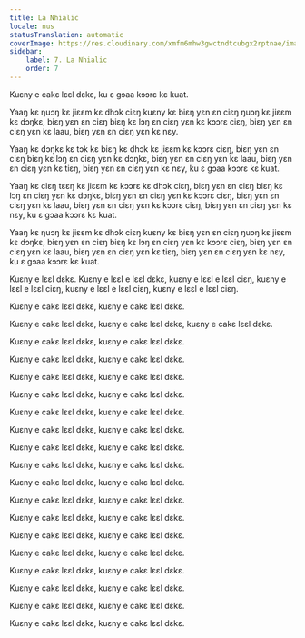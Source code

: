 ```yaml
---
title: La Nhialic
locale: nus
statusTranslation: automatic
coverImage: https://res.cloudinary.com/xmfm6mhw3gwctndtcubgx2rptnae/image/upload/v1740337243/small_cover_educacion_fundamental_a051170f1c.webp
sidebar:
    label: 7. La Nhialic
    order: 7
---
```

Kuɛny e cakɛ lɛɛl dɛkɛ, ku ɛ gɔaa kɔɔrɛ kɛ kuat.

Yaaŋ kɛ ŋuɔŋ kɛ jiɛɛm kɛ dhɔk ciɛŋ kuɛny kɛ biɛŋ yɛn ɛn ciɛŋ ŋuɔŋ kɛ jiɛɛm kɛ dɔŋkɛ, biɛŋ yɛn ɛn ciɛŋ biɛŋ kɛ lɔŋ ɛn ciɛŋ yɛn kɛ kɔɔrɛ ciɛŋ, biɛŋ yɛn ɛn ciɛŋ yɛn kɛ laau, biɛŋ yɛn ɛn ciɛŋ yɛn kɛ nɛy.

Yaaŋ kɛ dɔŋkɛ kɛ tɔk kɛ biɛŋ kɛ dhɔk kɛ jiɛɛm kɛ kɔɔrɛ ciɛŋ, biɛŋ yɛn ɛn ciɛŋ biɛŋ kɛ lɔŋ ɛn ciɛŋ yɛn kɛ dɔŋkɛ, biɛŋ yɛn ɛn ciɛŋ yɛn kɛ laau, biɛŋ yɛn ɛn ciɛŋ yɛn kɛ tiɛŋ, biɛŋ yɛn ɛn ciɛŋ yɛn kɛ nɛy, ku ɛ gɔaa kɔɔrɛ kɛ kuat.

Yaaŋ kɛ ciɛŋ tɛɛŋ kɛ jiɛɛm kɛ kɔɔrɛ kɛ dhɔk ciɛŋ, biɛŋ yɛn ɛn ciɛŋ biɛŋ kɛ lɔŋ ɛn ciɛŋ yɛn kɛ dɔŋkɛ, biɛŋ yɛn ɛn ciɛŋ yɛn kɛ kɔɔrɛ ciɛŋ, biɛŋ yɛn ɛn ciɛŋ yɛn kɛ laau, biɛŋ yɛn ɛn ciɛŋ yɛn kɛ kɔɔrɛ ciɛŋ, biɛŋ yɛn ɛn ciɛŋ yɛn kɛ nɛy, ku ɛ gɔaa kɔɔrɛ kɛ kuat.

Yaaŋ kɛ ŋuɔŋ kɛ jiɛɛm kɛ dhɔk ciɛŋ kuɛny kɛ biɛŋ yɛn ɛn ciɛŋ ŋuɔŋ kɛ jiɛɛm kɛ dɔŋkɛ, biɛŋ yɛn ɛn ciɛŋ biɛŋ kɛ lɔŋ ɛn ciɛŋ yɛn kɛ kɔɔrɛ ciɛŋ, biɛŋ yɛn ɛn ciɛŋ yɛn kɛ laau, biɛŋ yɛn ɛn ciɛŋ yɛn kɛ tiɛŋ, biɛŋ yɛn ɛn ciɛŋ yɛn kɛ nɛy, ku ɛ gɔaa kɔɔrɛ kɛ kuat.

Kuɛny e lɛɛl dɛkɛ. Kuɛny e lɛɛl e lɛɛl dɛkɛ, kuɛny e lɛɛl e lɛɛl ciɛŋ, kuɛny e lɛɛl e lɛɛl ciɛŋ, kuɛny e lɛɛl e lɛɛl ciɛŋ, kuɛny e lɛɛl e lɛɛl ciɛŋ.

Kuɛny e cakɛ lɛɛl dɛkɛ, kuɛny e cakɛ lɛɛl dɛkɛ.

Kuɛny e cakɛ lɛɛl dɛkɛ, kuɛny e cakɛ lɛɛl dɛkɛ, kuɛny e cakɛ lɛɛl dɛkɛ.

Kuɛny e cakɛ lɛɛl dɛkɛ, kuɛny e cakɛ lɛɛl dɛkɛ.

Kuɛny e cakɛ lɛɛl dɛkɛ, kuɛny e cakɛ lɛɛl dɛkɛ.

Kuɛny e cakɛ lɛɛl dɛkɛ, kuɛny e cakɛ lɛɛl dɛkɛ.

Kuɛny e cakɛ lɛɛl dɛkɛ, kuɛny e cakɛ lɛɛl dɛkɛ.

Kuɛny e cakɛ lɛɛl dɛkɛ, kuɛny e cakɛ lɛɛl dɛkɛ.

Kuɛny e cakɛ lɛɛl dɛkɛ, kuɛny e cakɛ lɛɛl dɛkɛ.

Kuɛny e cakɛ lɛɛl dɛkɛ, kuɛny e cakɛ lɛɛl dɛkɛ.

Kuɛny e cakɛ lɛɛl dɛkɛ, kuɛny e cakɛ lɛɛl dɛkɛ.

Kuɛny e cakɛ lɛɛl dɛkɛ, kuɛny e cakɛ lɛɛl dɛkɛ.

Kuɛny e cakɛ lɛɛl dɛkɛ, kuɛny e cakɛ lɛɛl dɛkɛ.

Kuɛny e cakɛ lɛɛl dɛkɛ, kuɛny e cakɛ lɛɛl dɛkɛ.

Kuɛny e cakɛ lɛɛl dɛkɛ, kuɛny e cakɛ lɛɛl dɛkɛ.

Kuɛny e cakɛ lɛɛl dɛkɛ, kuɛny e cakɛ lɛɛl dɛkɛ.

Kuɛny e cakɛ lɛɛl dɛkɛ, kuɛny e cakɛ lɛɛl dɛkɛ.

Kuɛny e cakɛ lɛɛl dɛkɛ, kuɛny e cakɛ lɛɛl dɛkɛ.

Kuɛny e cakɛ lɛɛl dɛkɛ, kuɛny e cakɛ lɛɛl dɛkɛ.

Kuɛny e cakɛ lɛɛl dɛkɛ, kuɛny e cakɛ lɛɛl dɛkɛ.

